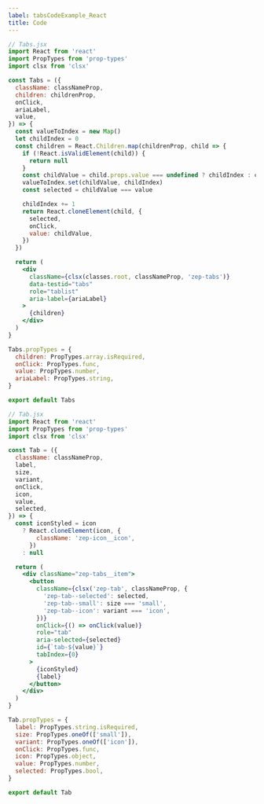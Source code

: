 ```yaml
---
label: tabsCodeExample_React
title: Code
---
```


```jsx
// Tabs.jsx
import React from 'react'
import PropTypes from 'prop-types'
import clsx from 'clsx'

const Tabs = ({
  className: classNameProp,
  children: childrenProp,
  onClick,
  ariaLabel,
  value,
}) => {
  const valueToIndex = new Map()
  let childIndex = 0
  const children = React.Children.map(childrenProp, child => {
    if (!React.isValidElement(child)) {
      return null
    }
    const childValue = child.props.value === undefined ? childIndex : child.props.value
    valueToIndex.set(childValue, childIndex)
    const selected = childValue === value

    childIndex += 1
    return React.cloneElement(child, {
      selected,
      onClick,
      value: childValue,
    })
  })

  return (
    <div
      className={clsx(classes.root, classNameProp, 'zep-tabs')}
      data-testid="tabs"
      role="tablist"
      aria-label={ariaLabel}
    >
      {children}
    </div>
  )
}

Tabs.propTypes = {
  children: PropTypes.array.isRequired,
  onClick: PropTypes.func,
  value: PropTypes.number,
  ariaLabel: PropTypes.string,
}

export default Tabs

// Tab.jsx
import React from 'react'
import PropTypes from 'prop-types'
import clsx from 'clsx'

const Tab = ({
  className: classNameProp,
  label,
  size,
  variant,
  onClick,
  icon,
  value,
  selected,
}) => {
  const iconStyled = icon
    ? React.cloneElement(icon, {
        className: 'zep-icon__icon',
      })
    : null

  return (
    <div className="zep-tabs__item">
      <button
        className={clsx('zep-tab', classNameProp, {
          'zep-tab--selected': selected,
          'zep-tab--small': size === 'small',
          'zep-tab--icon': variant === 'icon',
        })}
        onClick={() => onClick(value)}
        role="tab"
        aria-selected={selected}
        id={`tab-${value}`}
        tabIndex={0}
      >
        {iconStyled}
        {label}
      </button>
    </div>
  )
}

Tab.propTypes = {
  label: PropTypes.string.isRequired,
  size: PropTypes.oneOf(['small']),
  variant: PropTypes.oneOf(['icon']),
  onClick: PropTypes.func,
  icon: PropTypes.object,
  value: PropTypes.number,
  selected: PropTypes.bool,
}

export default Tab
```
